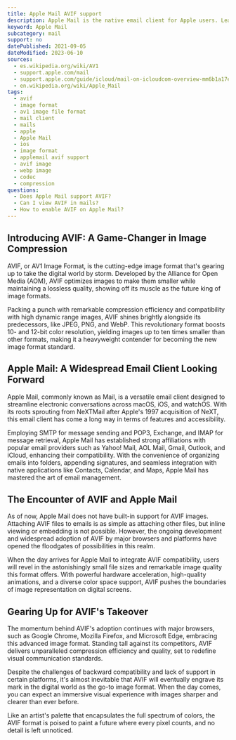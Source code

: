 ```yaml
---
title: Apple Mail AVIF support
description: Apple Mail is the native email client for Apple users. Learn how to use AVIF images within Apple Mail.
keyword: Apple Mail
subcategory: mail
support: no
datePublished: 2021-09-05
dateModified: 2023-06-10
sources:
  - es.wikipedia.org/wiki/AV1
  - support.apple.com/mail
  - support.apple.com/guide/icloud/mail-on-icloudcom-overview-mm6b1a17e3/icloud
  - en.wikipedia.org/wiki/Apple_Mail
tags:
  - avif
  - image format
  - av1 image file format
  - mail client
  - mails
  - apple
  - Apple Mail
  - ios
  - image format
  - applemail avif support
  - avif image
  - webp image
  - codec
  - compression
questions:
  - Does Apple Mail support AVIF?
  - Can I view AVIF in mails?
  - How to enable AVIF on Apple Mail?
---
```


## Introducing AVIF: A Game-Changer in Image Compression

AVIF, or AV1 Image Format, is the cutting-edge image format that's gearing up to take the digital world by storm. Developed by the Alliance for Open Media (AOM), AVIF optimizes images to make them smaller while maintaining a lossless quality, showing off its muscle as the future king of image formats.

Packing a punch with remarkable compression efficiency and compatibility with high dynamic range images, AVIF shines brightly alongside its predecessors, like JPEG, PNG, and WebP. This revolutionary format boosts 10- and 12-bit color resolution, yielding images up to ten times smaller than other formats, making it a heavyweight contender for becoming the new image format standard.

## Apple Mail: A Widespread Email Client Looking Forward

Apple Mail, commonly known as Mail, is a versatile email client designed to streamline electronic conversations across macOS, iOS, and watchOS. With its roots sprouting from NeXTMail after Apple's 1997 acquisition of NeXT, this email client has come a long way in terms of features and accessibility.

Employing SMTP for message sending and POP3, Exchange, and IMAP for message retrieval, Apple Mail has established strong affiliations with popular email providers such as Yahoo! Mail, AOL Mail, Gmail, Outlook, and iCloud, enhancing their compatibility. With the convenience of organizing emails into folders, appending signatures, and seamless integration with native applications like Contacts, Calendar, and Maps, Apple Mail has mastered the art of email management.

## The Encounter of AVIF and Apple Mail

As of now, Apple Mail does not have built-in support for AVIF images. Attaching AVIF files to emails is as simple as attaching other files, but inline viewing or embedding is not possible. However, the ongoing development and widespread adoption of AVIF by major browsers and platforms have opened the floodgates of possibilities in this realm.

When the day arrives for Apple Mail to integrate AVIF compatibility, users will revel in the astonishingly small file sizes and remarkable image quality this format offers. With powerful hardware acceleration, high-quality animations, and a diverse color space support, AVIF pushes the boundaries of image representation on digital screens.

## Gearing Up for AVIF's Takeover

The momentum behind AVIF's adoption continues with major browsers, such as Google Chrome, Mozilla Firefox, and Microsoft Edge, embracing this advanced image format. Standing tall against its competitors, AVIF delivers unparalleled compression efficiency and quality, set to redefine visual communication standards.

Despite the challenges of backward compatibility and lack of support in certain platforms, it's almost inevitable that AVIF will eventually engrave its mark in the digital world as the go-to image format. When the day comes, you can expect an immersive visual experience with images sharper and clearer than ever before.

Like an artist's palette that encapsulates the full spectrum of colors, the AVIF format is poised to paint a future where every pixel counts, and no detail is left unnoticed.
